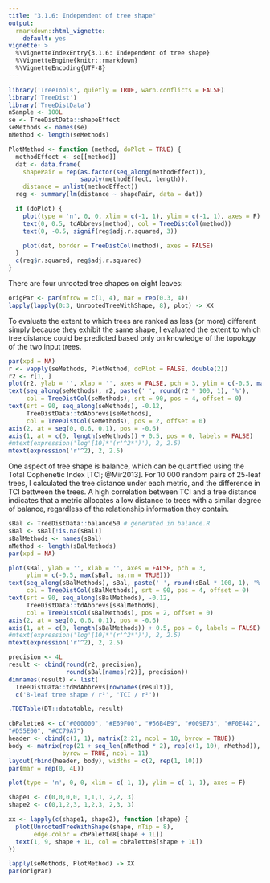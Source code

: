 ```yaml
---
title: "3.1.6: Independent of tree shape"
output:
  rmarkdown::html_vignette:
    default: yes
vignette: >
  %\VignetteIndexEntry{3.1.6: Independent of tree shape}
  %\VignetteEngine{knitr::rmarkdown}
  %\VignetteEncoding{UTF-8}
---
```


```r
library('TreeTools', quietly = TRUE, warn.conflicts = FALSE)
library('TreeDist')
library('TreeDistData')
nSample <- 100L
se <- TreeDistData::shapeEffect
seMethods <- names(se)
nMethod <- length(seMethods)
```

```r
PlotMethod <- function (method, doPlot = TRUE) {
  methodEffect <- se[[method]]
  dat <- data.frame(
    shapePair = rep(as.factor(seq_along(methodEffect)),
                    sapply(methodEffect, length)),
    distance = unlist(methodEffect))
  reg <- summary(lm(distance ~ shapePair, data = dat))

  if (doPlot) {
    plot(type = 'n', 0, 0, xlim = c(-1, 1), ylim = c(-1, 1), axes = F)
    text(0, 0.5, tdAbbrevs[method], col = TreeDistCol(method))
    text(0, -0.5, signif(reg$adj.r.squared, 3))

    plot(dat, border = TreeDistCol(method), axes = FALSE)
  }
  c(reg$r.squared, reg$adj.r.squared)
}
```

There are four unrooted tree shapes on eight leaves:

```r
origPar <- par(mfrow = c(1, 4), mar = rep(0.3, 4))
lapply(lapply(0:3, UnrootedTreeWithShape, 8), plot) -> XX
```

To evaluate the extent to which trees are ranked as less (or more) different
simply because they exhibit the same shape, I evaluated the extent to which
tree distance could be predicted based only on knowledge of the topology of 
the two input trees.

```r
par(xpd = NA)
r <- vapply(seMethods, PlotMethod, doPlot = FALSE, double(2))
r2 <- r[1, ]
plot(r2, ylab = '', xlab = '', axes = FALSE, pch = 3, ylim = c(-0.5, max(r2)))
text(seq_along(seMethods), r2, paste(' ', round(r2 * 100, 1), '%'),
     col = TreeDistCol(seMethods), srt = 90, pos = 4, offset = 0)
text(srt = 90, seq_along(seMethods), -0.12,
     TreeDistData::tdAbbrevs[seMethods], 
     col = TreeDistCol(seMethods), pos = 2, offset = 0)
axis(2, at = seq(0, 0.6, 0.1), pos = -0.6)
axis(1, at = c(0, length(seMethods)) + 0.5, pos = 0, labels = FALSE)
#mtext(expression('log'[10]*'(r'^2*')'), 2, 2.5)
mtext(expression('r'^2), 2, 2.5)
```

One aspect of tree shape is balance, which can be quantified using the Total
Cophenetic Index [TCI; @Mir2013].
For 10&nbsp;000 random pairs of 25-leaf trees,
I calculated the tree distance under each metric, and the difference in TCI
bettween the trees.
A high correlation between TCI and a tree distance indicates that a metric
allocates a low distance to trees with a similar degree of balance,
regardless of the relationship information they contain.

```r
sBal <- TreeDistData::balance50 # generated in balance.R
sBal <- sBal[!is.na(sBal)]
sBalMethods <- names(sBal)
nMethod <- length(sBalMethods)
par(xpd = NA)

plot(sBal, ylab = '', xlab = '', axes = FALSE, pch = 3, 
     ylim = c(-0.5, max(sBal, na.rm = TRUE)))
text(seq_along(sBalMethods), sBal, paste(' ', round(sBal * 100, 1), '%'),
     col = TreeDistCol(sBalMethods), srt = 90, pos = 4, offset = 0)
text(srt = 90, seq_along(sBalMethods), -0.12,
     TreeDistData::tdAbbrevs[sBalMethods], 
     col = TreeDistCol(sBalMethods), pos = 2, offset = 0)
axis(2, at = seq(0, 0.6, 0.1), pos = -0.6)
axis(1, at = c(0, length(sBalMethods)) + 0.5, pos = 0, labels = FALSE)
#mtext(expression('log'[10]*'(r'^2*')'), 2, 2.5)
mtext(expression('r'^2), 2, 2.5)
```
```r
precision <- 4L
result <- cbind(round(r2, precision),
                round(sBal[names(r2)], precision))
dimnames(result) <- list(
  TreeDistData::tdMdAbbrevs[rownames(result)],
  c('8-leaf tree shape / r²', 'TCI / r²'))

.TDDTable(DT::datatable, result)
```

```r
cbPalette8 <- c("#000000", "#E69F00", "#56B4E9", "#009E73", "#F0E442", "#0072B2", 
"#D55E00", "#CC79A7")
header <- cbind(c(1, 1), matrix(2:21, ncol = 10, byrow = TRUE))
body <- matrix(rep(21 + seq_len(nMethod * 2), rep(c(1, 10), nMethod)),
               byrow = TRUE, ncol = 11)
layout(rbind(header, body), widths = c(2, rep(1, 10)))
par(mar = rep(0, 4L))

plot(type = 'n', 0, 0, xlim = c(-1, 1), ylim = c(-1, 1), axes = F)

shape1 <- c(0,0,0,0, 1,1,1, 2,2, 3)
shape2 <- c(0,1,2,3, 1,2,3, 2,3, 3)

xx <- lapply(c(shape1, shape2), function (shape) {
  plot(UnrootedTreeWithShape(shape, nTip = 8),
       edge.color = cbPalette8[shape + 1L])
  text(1, 9, shape + 1L, col = cbPalette8[shape + 1L])
})

lapply(seMethods, PlotMethod) -> XX
par(origPar)
```

